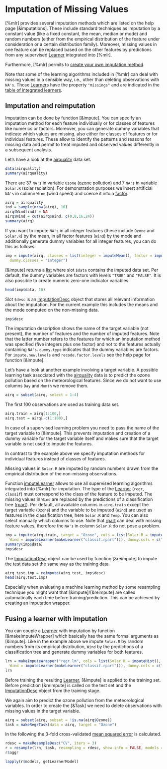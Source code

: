 # Imputation of Missing Values

[%mlr] provides several imputation methods which are listed on the help page [&imputations].
These include standard techniques as imputation by a constant value (like a fixed constant, the mean, median or mode)
and random numbers (either from the empirical distribution of the feature under consideration or a certain
distribution family).
Moreover, missing values in one feature can be replaced based on the other features by predictions from
any supervised [Learner](&makeLearner) integrated into [%mlr].

Furthermore, [%mlr] permits to [create your own imputation method](create_imputation.md).

Note that some of the learning algorithms included in [%mlr] can deal with missing values in a sensible way, i.e.,
other than deleting observations with ``NA's``.
Those [Learner](&makeLearner)s have the property ``"missings"`` and are indicated in the
[table of integrated learners](integrated_learners.md).


## Imputation and reimputation

Imputation can be done by function [&impute].
You can specify an imputation method for each feature individually or for classes of features like numerics or factors.
Moreover, you can generate dummy variables that indicate which values are missing, also either for classes of features
or for individual features.
These allow to identify the patterns and reasons for missing data and permit to treat imputed and observed values
differently in a subsequent analysis.

Let's have a look at the [airquality](&datasets::airquality) data set.

```r
data(airquality)
summary(airquality)
```

There are 37 ``NA's`` in variable ``Ozone`` (ozone pollution) and 7 ``NA's`` in variable ``Solar.R`` (solar radiation).
For demonstration purposes we insert artificial ``NA's`` in column ``Wind`` (wind speed) and coerce it into a
[factor](base::factor).

```r
airq = airquality
ind = sample(nrow(airq), 10)
airq$Wind[ind] = NA
airq$Wind = cut(airq$Wind, c(0,8,16,24))
summary(airq)
```

If you want to impute ``NA's`` in all integer features (these include ``Ozone`` and ``Solar.R``) by the mean,
in all factor features (``Wind``) by the mode and additionally generate dummy variables for all integer features,
you can do this as follows:

```r
imp = impute(airq, classes = list(integer = imputeMean(), factor = imputeMode()),
  dummy.classes = "integer")
```

[&impute] returns a [list](&base::list) where slot ``$data`` contains the imputed data set.
Per default, the dummy variables are factors with levels ``"TRUE"`` and ``"FALSE"``.
It is also possible to create numeric zero-one indicator variables.

```r
head(imp$data, 10)
```

Slot ``$desc`` is an [ImputationDesc](&impute) object that stores all relevant information about the
imputation.
For the current example this includes the means and the mode computed on the non-missing data.

```r
imp$desc
```

The imputation description shows the name of the target variable (not present), the number of features
and the number of imputed features.
Note that the latter number refers to the features for which an imputation method was specified
(five integers plus one factor) and not to the features actually containing ``NA's``.
``dummy.type`` indicates that the dummy variables are factors.
For ``impute.new.levels`` and ``recode.factor.levels`` see the help page for function [&impute].


Let's have a look at another example involving a target variable.
A possible learning task associated with the [airquality](&datasets::airquality) data is to predict the ozone
pollution based on the meteorological features.
Since we do not want to use columns ``Day`` and ``Month`` we remove them.

```r
airq = subset(airq, select = 1:4)
```

The first 100 observations are used as training data set.

```r
airq.train = airq[1:100,]
airq.test = airq[-c(1:100),]
```

In case of a supervised learning problem you need to pass the name of the target variable to [&impute].
This prevents imputation and creation of a dummy variable for the target variable itself and makes sure
that the target variable is not used to impute the features.

In contrast to the example above we specify imputation methods for individual features instead of classes of features.

Missing values in ``Solar.R`` are imputed by random numbers drawn from the empirical distribution of
the non-missing observations.

Function [imputeLearner](&imputations) allows to use all supervised learning algorithms integrated into [%mlr]
for imputation.
The type of the [Learner](&makeLearner) (``regr``, ``classif``) must correspond to the class of the feature to
be imputed.
The missing values in ``Wind`` are replaced by the predictions of a classification tree ([rpart](&rpart::rpart)).
Per default, all available columns in ``airq.train`` except the target variable (``Ozone``) and the variable to
be imputed (``Wind``) are used as features in the classification tree, here ``Solar.R`` and ``Temp``.
You can also select manually which columns to use.
Note that [rpart](&rpart::rpart) can deal with missing feature values, therefore the ``NA's`` in column ``Solar.R``
do not pose a problem.

```r
imp = impute(airq.train, target = "Ozone", cols = list(Solar.R = imputeHist(),
  Wind = imputeLearner(makeLearner("classif.rpart"))), dummy.cols = c("Solar.R", "Wind"))
summary(imp$data)
imp$desc
```

The [ImputationDesc](&impute) object can be used by function [&reimpute] to impute the test data set the same way
as the training data.

```r
airq.test.imp = reimpute(airq.test, imp$desc)
head(airq.test.imp)
```

Especially when evaluating a machine learning method by some resampling technique you might want that
[&impute]/[&reimpute] are called automatically each time before training/prediction.
This can be achieved by creating an imputation wrapper.


## Fusing a learner with imputation

You can couple a [Learner](&makeLearner) with imputation by function [&makeImputeWrapper] which basically
has the same formal arguments as [&impute].
Like in the example above we impute ``Solar.R`` by random numbers from its empirical distribution,
``Wind`` by the predictions of a classification tree and generate dummy variables for both features.

```r
lrn = makeImputeWrapper("regr.lm", cols = list(Solar.R = imputeHist(),
  Wind = imputeLearner(makeLearner("classif.rpart"))), dummy.cols = c("Solar.R", "Wind"))
lrn
```

Before training the resulting [Learner](&makeLearner), [&impute] is applied to the training set.
Before prediction [&reimpute] is called on the test set and the [ImputationDesc](&impute) object
from the training stage.

We again aim to predict the ozone pollution from the meteorological variables.
In order to create the [&Task] we need to delete observations with missing values in the target variable.

```r
airq = subset(airq, subset = !is.na(airq$Ozone))
task = makeRegrTask(data = airq, target = "Ozone")
```

In the following the 3-fold cross-validated [mean squared error](&measures) is calculated.

```r
rdesc = makeResampleDesc("CV", iters = 3)
r = resample(lrn, task, resampling = rdesc, show.info = FALSE, models = TRUE)
r$aggr
```

```r
lapply(r$models, getLearnerModel)
```
